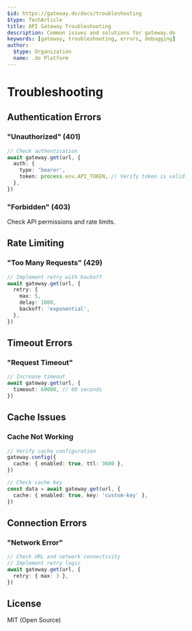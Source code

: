 ```yaml
---
$id: https://gateway.do/docs/troubleshooting
$type: TechArticle
title: API Gateway Troubleshooting
description: Common issues and solutions for gateway.do
keywords: [gateway, troubleshooting, errors, debugging]
author:
  $type: Organization
  name: .do Platform
---
```


# Troubleshooting

## Authentication Errors

### "Unauthorized" (401)

```typescript
// Check authentication
await gateway.get(url, {
  auth: {
    type: 'bearer',
    token: process.env.API_TOKEN, // Verify token is valid
  },
})
```

### "Forbidden" (403)

Check API permissions and rate limits.

## Rate Limiting

### "Too Many Requests" (429)

```typescript
// Implement retry with backoff
await gateway.get(url, {
  retry: {
    max: 5,
    delay: 1000,
    backoff: 'exponential',
  },
})
```

## Timeout Errors

### "Request Timeout"

```typescript
// Increase timeout
await gateway.get(url, {
  timeout: 60000, // 60 seconds
})
```

## Cache Issues

### Cache Not Working

```typescript
// Verify cache configuration
gateway.config({
  cache: { enabled: true, ttl: 3600 },
})

// Check cache key
const data = await gateway.get(url, {
  cache: { enabled: true, key: 'custom-key' },
})
```

## Connection Errors

### "Network Error"

```typescript
// Check URL and network connectivity
// Implement retry logic
await gateway.get(url, {
  retry: { max: 3 },
})
```

## License

MIT (Open Source)
